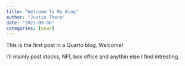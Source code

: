 ```yaml
---
title: "Welcome To My Blog"
author: "Justin Thorp"
date: "2023-09-06"
categories: [news]
---
```


This is the first post in a Quarto blog. Welcome!

I'll mainly post stocks, NFl, box office and anythin else I find intresting.


